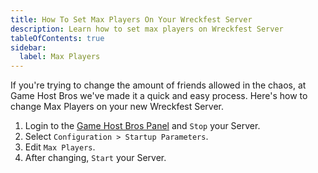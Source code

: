 ```yaml
---
title: How To Set Max Players On Your Wreckfest Server
description: Learn how to set max players on Wreckfest Server
tableOfContents: true
sidebar:
  label: Max Players
---
```


If you're trying to change the amount of friends allowed in the chaos, at Game Host Bros we've made it a quick and easy process. Here's how to change Max Players on your new Wreckfest Server.

1. Login to the [Game Host Bros Panel](https://panel.gamehostbros.com/) and `Stop` your Server.
2. Select `Configuration > Startup Parameters`.
3. Edit `Max Players`.
4. After changing, `Start` your Server.

